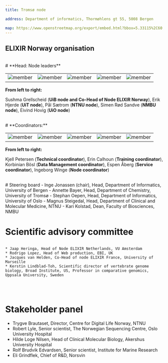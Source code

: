 ---
title: Tromsø node

address: Department of informatics, Thormøhlens gt 55, 5008 Bergen

map: https://www.openstreetmap.org/export/embed.html?bbox=5.33115%2C60.38131%2C5.33115%2C60.38131&layer=mapnik&marker=60.38131%2C5.33115
---



## **ELIXIR Norway organisation**

<br />
# **Head: Node leaders**

||||||
:-:|:-:|:-:|:-:|:-:|
![member](/src/assets/people/sushma.png)  | ![member](/src/assets/people/erik-hjerde.png) | ![member](/src/assets/people/paal-saetrom.png) | ![member](/src/assets/people/simen-sandve.png) | ![member](/src/assets/people/eivind-hovig.png) |


**From left to right:**

Sushma Grellscheid (**UiB node and Co-Head of Node ELIXIR Norway**), Erik Hjerde (**UiT node**), Pål Sætrom (**NTNU node**), Simen Rød Sandve (**NMBU node**), Eivind Hovig (**UiO node**)

<br />
# **Coordinators:**

||||||
:-:|:-:|:-:|:-:|:-:|
![member](/src/assets/people/kjell-petersen.png)  | ![member](/src/assets/people/erin-calhoun.png) | ![member](/src/assets/people/korbinian.png) | ![member](/src/assets/people/espen-aaberg.png) | ![member](/src/assets/people/ingeborg-winge.png) |


**From left to right:**

Kjell Petersen (**Technical coordinator**), Erin Calhoun (**Training coordinator**), Korbinian Bösl (**Data Management coordinator**), Espen Åberg (**Service coordinator**), Ingeborg Winge (**Node coordinator**)

<br />
# Steering board
    - Inge Jonassen (chair), Head, Department of Informatics, University of Bergen
    - Annette Bayer, Head, Department of Chemistry, University of Tromsø
    - Stephan Oepen, Head, Department of Informatics, University of Oslo
    - Magnus Steigedal, Head, Department of Clinical and Molecular Medicine, NTNU  
    - Kari Kolstad, Dean, Faculty of Biosciences, NMBU

# Scientific advisory committee
##
    * Jaap Heringa, Head of Node ELIXIR Netherlands, VU Amsterdam
    * Rodrigo Lopez, Head of Web production, EBI, UK
    * Jacques van Helden, Co-Head of node ELIXIR France, University of Marseille
    * Kerstin Lindblad-Toh, Scientific director of vertebrate genome biology, Broad Institute, US, Professor in comparative genomics, Uppsala University, Sweden
##
<br />

# Stakeholder panel
  - Trygve Brautaset, Director, Centre for Digital Life Norway, NTNU
  - Robert Lyle, Senior scientist, The Norwegian Sequencing Centre, Oslo University Hospital
  - Hilde Loge Nilsen, Head of Clinical Molecular Biology, Akershus University Hospital
  - Rolf Brudvik Edvardsen, Senior scientist, Institute for Marine Research
  - Eli Grindflek, Chief of R&D, Norsvin